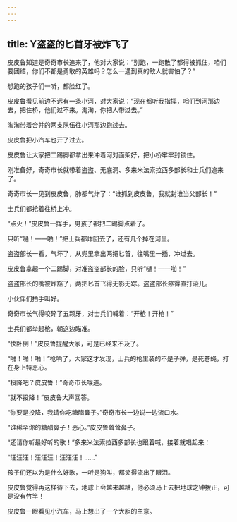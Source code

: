 ```yaml
---
---
---
```

title: Y盗盗的匕首牙被炸飞了
---



皮皮鲁知道是奇奇市长追来了，他对大家说：“别跑，一跑散了都得被抓住，咱们要团结，你们不都是勇敢的英雄吗？怎么一遇到真的敌人就害怕了？”

想跑的孩子们一听，都脸红了。

皮皮鲁看见前边不远有一条小河，对大家说：“现在都听我指挥，咱们到河那边去，把住桥，他们过不来。淘淘，你把人带过去。”

淘淘带着合并的两支队伍往小河那边跑过去。

皮皮鲁把小汽车也开了过去。

皮皮鲁让大家把二踢脚都拿出来冲着河对面架好，把小桥牢牢封锁住。

刚准备好，奇奇市长就带着盗盗、无底洞、多来米法索拉西多部长和士兵们追来了。

奇奇市长一见到皮皮鲁，肺都气炸了：“谁抓到皮皮鲁，我就封谁当父部长！”

士兵们都抢着往桥上冲。

“点火！”皮皮鲁一挥手，男孩子都把二踢脚点着了。

只听“嗵！——啪！”把士兵都炸回去了，还有几个掉在河里。

盗盗部长一看，气坏了，从兜里拿出两把匕首，往嘴里一插，冲过去。

皮皮鲁拿起一个二踢脚，对准盗盗部长的脸，只听“嗵！——啪！”

盗盗部长的嘴被炸豁了，两把匕首飞得无影无踪。盗盗部长疼得直打滚儿。

小伙伴们拍手叫好。

奇奇市长气得咬碎了五颗牙，对士兵们喊着：“开枪！开枪！”

士兵们都举起枪，朝这边瞄准。

“快卧倒！”皮皮鲁提醒大家，可是已经来不及了。

“啪！啪！啪！”枪响了，大家这才发现，士兵的枪里装的不是子弹，是死苍蝇，打在身上特恶心。

“投降吧？皮皮鲁！”奇奇市长嚷道。

“就不投降！”皮皮鲁大声回答。

“你要是投降，我请你吃糖醋鼻子。”奇奇市长一边说一边流口水。

“谁稀罕你的糖醋鼻子！恶心。”皮皮鲁耸耸鼻子。

“还请你听最好听的歌！”多来米法索拉西多部长也跟着喊，接着就唱起来：

“汪汪汪！汪汪汪！汪汪汪！……”

孩子们还以为是什么好歌，一听是狗叫，都笑得流出了眼泪。

皮皮鲁觉得再这样待下去，地球上会越来越糟，他必须马上去把地球之钟拨正，可是没有竹竿！

皮皮鲁一眼看见小汽车，马上想出了一个大胆的主意。